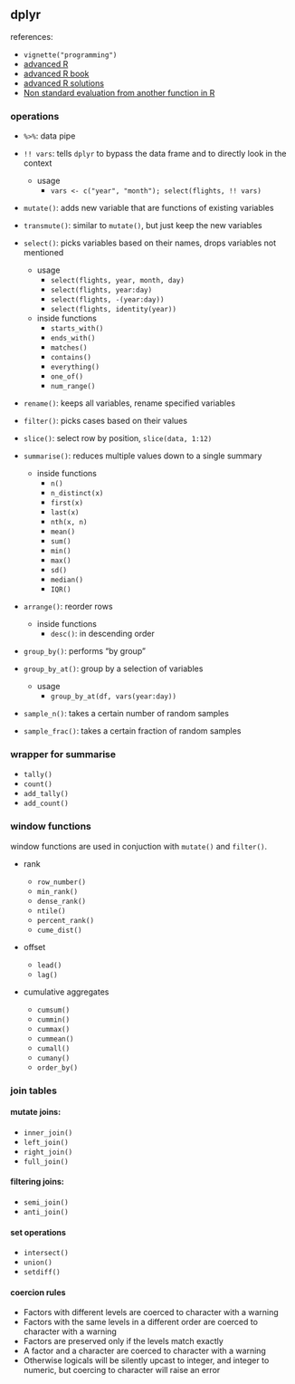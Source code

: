 ## dplyr

references:

* `vignette("programming")`
* [advanced R](http://adv-r.had.co.nz)
* [advanced R book](https://adv-r.hadley.nz)
* [advanced R solutions](https://bookdown.org/Tazinho/Advanced-R-Solutions/)
* [Non standard evaluation from another function in R
](https://stackoverflow.com/questions/30563745/non-standard-evaluation-from-another-function-in-r)

### operations

* `%>%`: data pipe

* `!! vars`: tells `dplyr` to bypass the data frame and to directly look in the context
    * usage
        * `vars <- c("year", "month"); select(flights, !! vars)`

* `mutate()`: adds new variable that are functions of existing variables

* `transmute()`: similar to `mutate()`, but just keep the new variables

* `select()`: picks variables based on their names, drops variables not mentioned

    * usage
        * `select(flights, year, month, day)`
        * `select(flights, year:day)`
        * `select(flights, -(year:day))`
        * `select(flights, identity(year))`
    * inside functions
        * `starts_with()`
        * `ends_with()`
        * `matches()`
        * `contains()`
        * `everything()`
        * `one_of()`
        * `num_range()`

* `rename()`: keeps all variables, rename specified variables

* `filter()`: picks cases based on their values

* `slice()`: select row by position, `slice(data, 1:12)`

* `summarise()`: reduces multiple values down to a single summary
    * inside functions
        * `n()`
        * `n_distinct(x)`
        * `first(x)`
        * `last(x)`
        * `nth(x, n)`
        * `mean()`
        * `sum()`
        * `min()`
        * `max()`
        * `sd()`
        * `median()`
        * `IQR()`

* `arrange()`: reorder rows
    * inside functions
        * `desc()`: in descending order

* `group_by()`: performs "by group"

* `group_by_at()`: group by a selection of variables
    * usage
        * `group_by_at(df, vars(year:day))`

* `sample_n()`: takes a certain number of random samples

* `sample_frac()`: takes a certain fraction of random samples

### wrapper for summarise

* `tally()`
* `count()`
* `add_tally()`
* `add_count()`

### window functions

window functions are used in conjuction with `mutate()` and `filter()`.

* rank

    * `row_number()`
    * `min_rank()`
    * `dense_rank()`
    * `ntile()`
    * `percent_rank()`
    * `cume_dist()`

* offset

    * `lead()`
    * `lag()`

* cumulative aggregates

    * `cumsum()`
    * `cummin()`
    * `cummax()`
    * `cummean()`
    * `cumall()`
    * `cumany()`
    * `order_by()`

### join tables

#### mutate joins:

* `inner_join()`
* `left_join()`
* `right_join()`
* `full_join()`

#### filtering joins:

* `semi_join()`
* `anti_join()`

#### set operations

* `intersect()`
* `union()`
* `setdiff()`

#### coercion rules

* Factors with different levels are coerced to character with a warning
* Factors with the same levels in a different order are coerced to character with a warning
* Factors are preserved only if the levels match exactly
* A factor and a character are coerced to character with a warning
* Otherwise logicals will be silently upcast to integer, and integer to numeric, but coercing to character will raise an error
